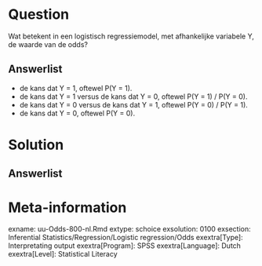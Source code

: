 Question
========
  
Wat betekent in een logistisch regressiemodel, met afhankelijke variabele Y, de waarde van de odds?
  
Answerlist
----------
* de kans dat Y = 1, oftewel P(Y = 1).
* de kans dat Y = 1 versus de kans dat Y = 0, oftewel P(Y = 1) / P(Y = 0). 
* de kans dat Y = 0 versus de kans dat Y = 1, oftewel P(Y = 0) / P(Y = 1).
* de kans dat Y = 0, oftewel P(Y = 0).


Solution
========
  


Answerlist
----------



Meta-information
================
exname: uu-Odds-800-nl.Rmd
extype: schoice
exsolution: 0100
exsection: Inferential Statistics/Regression/Logistic regression/Odds
exextra[Type]: Interpretating output
exextra[Program]: SPSS
exextra[Language]: Dutch
exextra[Level]: Statistical Literacy
